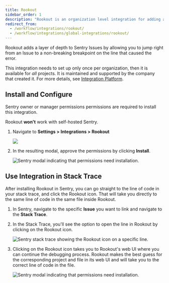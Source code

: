 ```yaml
---
title: Rookout
sidebar_order: 1
description: "Rookout is an organization level integration for adding a layer of depth to Sentry Issues by allowing you to jump right from an Issue to a non-breaking breakpoint on the line that caused the error."
redirect_from:
  - /workflow/integrations/rookout/
  - /workflow/integrations/global-integrations/rookout/
---
```


Rookout adds a layer of depth to Sentry Issues by allowing you to jump right from an Issue to a non-breaking breakpoint on the line that caused the error.

This integration needs to set up only once per organization, then it is available for _all_ projects. It is maintained and supported by the company that created it. For more details, see [Integration Platform](/product/integrations/integration-platform/).

## Install and Configure

<Note><markdown>

Sentry owner or manager permissions permissions are required to install this integration.

Rookout **won't** work with self-hosted Sentry.

</markdown></Note>

1. Navigate to **Settings > Integrations > Rookout**

   ![](rookout.png)

2. In the resulting modal, approve the permissions by clicking **Install**.

   ![Sentry modal indicating that permissions need installation.](rookout_modal.png)

## Use Integration in Stack Trace

After installing Rookout in Sentry, you can go straight to the line of code in your stack trace, and click the Rookout icon. That will take you directly to the same line of code in the same file inside Rookout.

1. In Sentry, navigate to the specific **Issue** you want to link and navigate to the **Stack Trace**.
2. In the Stack Trace, you'll see the option to open the line in Rookout by clicking on the Rookout icon.

   ![Sentry stack trace showing the Rookout icon on a specific line.](rookout_line_in_stack_trace.png)

3. Clicking on the Rookout icon takes you to Rookout's web UI where you can continue the debugging process. Rookout makes the best guess for the corresponding project and file in its web UI and will take you to the correct line of code in the file.

   ![Sentry modal indicating that permissions need installation.](rookout_screen_1.png)
